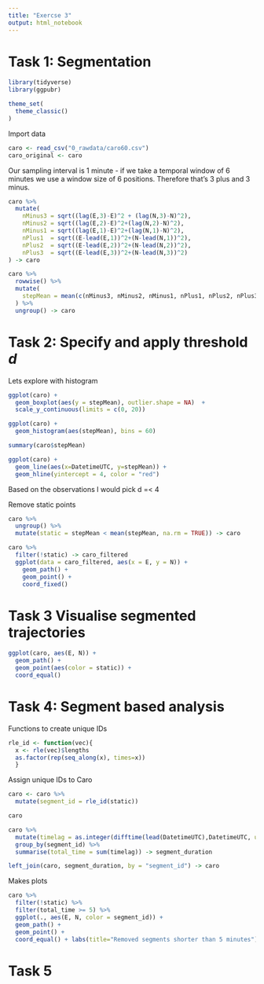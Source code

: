 ```yaml
---
title: "Exercse 3"
output: html_notebook
---
```


# Task 1: Segmentation

```r
library(tidyverse)
library(ggpubr)

theme_set(
  theme_classic()
)
```
Import data
```r
caro <- read_csv("0_rawdata/caro60.csv")
caro_original <- caro
```
Our sampling interval is 1 minute - if we take a temporal window of 6 minutes we use a window size of 6 positions. Therefore that's 3 plus and 3 minus.

```r
caro %>% 
  mutate(
    nMinus3 = sqrt((lag(E,3)-E)^2 + (lag(N,3)-N)^2),
    nMinus2 = sqrt((lag(E,2)-E)^2+(lag(N,2)-N)^2),  
    nMinus1 = sqrt((lag(E,1)-E)^2+(lag(N,1)-N)^2),
    nPlus1  = sqrt((E-lead(E,1))^2+(N-lead(N,1))^2), 
    nPlus2  = sqrt((E-lead(E,2))^2+(N-lead(N,2))^2),  
    nPlus3  = sqrt((E-lead(E,3))^2+(N-lead(N,3))^2)  
) -> caro

caro %>% 
  rowwise() %>% 
  mutate(
    stepMean = mean(c(nMinus3, nMinus2, nMinus1, nPlus1, nPlus2, nPlus3))
  ) %>% 
  ungroup() -> caro
```


# Task 2: Specify and apply threshold *d*
Lets explore with histogram
```r
ggplot(caro) +
  geom_boxplot(aes(y = stepMean), outlier.shape = NA)  +
  scale_y_continuous(limits = c(0, 20))

ggplot(caro) +
  geom_histogram(aes(stepMean), bins = 60) 

summary(caro$stepMean)

ggplot(caro) +
  geom_line(aes(x=DatetimeUTC, y=stepMean)) +
  geom_hline(yintercept = 4, color = "red")
```
Based on the observations I would pick d =< 4

Remove static points
```r
caro %>% 
  ungroup() %>% 
  mutate(static = stepMean < mean(stepMean, na.rm = TRUE)) -> caro

caro %>% 
  filter(!static) -> caro_filtered
  ggplot(data = caro_filtered, aes(x = E, y = N)) +
    geom_path() +
    geom_point() +
    coord_fixed()
```
# Task 3 Visualise segmented trajectories
```r
ggplot(caro, aes(E, N)) +
  geom_path() +
  geom_point(aes(color = static)) +
  coord_equal()
```
# Task 4: Segment based analysis
Functions to create unique IDs
```r
rle_id <- function(vec){
  x <- rle(vec)$lengths
  as.factor(rep(seq_along(x), times=x))
  }
```

Assign unique IDs to Caro
```r
caro <- caro %>%
  mutate(segment_id = rle_id(static))

caro
```
```r
caro %>% 
  mutate(timelag = as.integer(difftime(lead(DatetimeUTC),DatetimeUTC, units = "mins"))) %>%
  group_by(segment_id) %>% 
  summarise(total_time = sum(timelag)) -> segment_duration

left_join(caro, segment_duration, by = "segment_id") -> caro
```


Makes plots
```r
caro %>% 
  filter(!static) %>% 
  filter(total_time >= 5) %>% 
  ggplot(., aes(E, N, color = segment_id)) +
  geom_path() +
  geom_point() +
  coord_equal() + labs(title="Removed segments shorter than 5 minutes")
```
# Task 5


